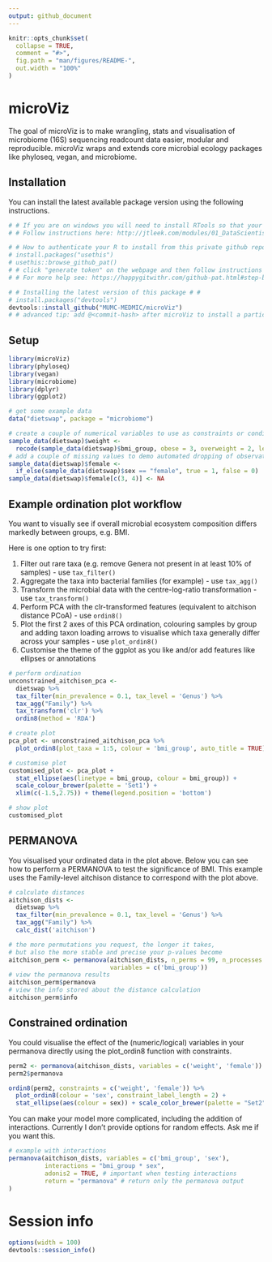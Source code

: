 ```yaml
---
output: github_document
---
```


<!-- README.md is generated from README.Rmd. Please edit that file -->

```r
knitr::opts_chunk$set(
  collapse = TRUE,
  comment = "#>",
  fig.path = "man/figures/README-",
  out.width = "100%"
)
```

# microViz

<!-- badges: start -->
<!-- badges: end -->

The goal of microViz is to make wrangling, stats and visualisation of microbiome (16S) sequencing readcount data easier, modular and reproducible.
microViz wraps and extends core microbial ecology packages like phyloseq, vegan, and microbiome.

## Installation

You can install the latest available package version using the following instructions.

``` r
# # If you are on windows you will need to install RTools so that your computer can build this package
# # Follow instructions here: http://jtleek.com/modules/01_DataScientistToolbox/02_10_rtools/

# # How to authenticate your R to install from this private github repo # #
# install.packages("usethis")
# usethis::browse_github_pat() 
# # click "generate token" on the webpage and then follow instructions in the R console.
# # For more help see: https://happygitwithr.com/github-pat.html#step-by-step

# # Installing the latest version of this package # #
# install.packages("devtools")
devtools::install_github("MUMC-MEDMIC/microViz")
# # advanced tip: add @<commit-hash> after microViz to install a particular version
```

## Setup

```r
library(microViz)
library(phyloseq)
library(vegan)
library(microbiome)
library(dplyr)
library(ggplot2)
```

```r
# get some example data
data("dietswap", package = "microbiome")

# create a couple of numerical variables to use as constraints or conditions
sample_data(dietswap)$weight <-
  recode(sample_data(dietswap)$bmi_group, obese = 3, overweight = 2, lean = 1)
# add a couple of missing values to demo automated dropping of observations with missings
sample_data(dietswap)$female <-
  if_else(sample_data(dietswap)$sex == "female", true = 1, false = 0)
sample_data(dietswap)$female[c(3, 4)] <- NA
```


## Example ordination plot workflow

You want to visually see if overall microbial ecosystem composition differs markedly between groups, e.g. BMI.

Here is one option to try first:

1. Filter out rare taxa (e.g. remove Genera not present in at least 10% of samples) - use `tax_filter()`
2. Aggregate the taxa into bacterial families (for example) - use `tax_agg()`
3. Transform the microbial data with the centre-log-ratio transformation - use `tax_transform()`
4. Perform PCA with the clr-transformed features (equivalent to aitchison distance PCoA) - use `ordin8()`
5. Plot the first 2 axes of this PCA ordination, colouring samples by group and adding taxon loading arrows to visualise which taxa generally differ across your samples - use `plot_ordin8()`
6. Customise the theme of the ggplot as you like and/or add features like ellipses or annotations

```r
# perform ordination
unconstrained_aitchison_pca <- 
  dietswap %>%
  tax_filter(min_prevalence = 0.1, tax_level = 'Genus') %>% 
  tax_agg("Family") %>%
  tax_transform('clr') %>%
  ordin8(method = 'RDA')

# create plot
pca_plot <- unconstrained_aitchison_pca %>%
  plot_ordin8(plot_taxa = 1:5, colour = 'bmi_group', auto_title = TRUE)

# customise plot
customised_plot <- pca_plot + 
  stat_ellipse(aes(linetype = bmi_group, colour = bmi_group)) + 
  scale_colour_brewer(palette = 'Set1') + 
  xlim(c(-1.5,2.75)) + theme(legend.position = 'bottom')

# show plot
customised_plot
```

## PERMANOVA

You visualised your ordinated data in the plot above. 
Below you can see how to perform a PERMANOVA to test the significance of BMI.
This example uses the Family-level aitchison distance to correspond with the plot above.
```r
# calculate distances
aitchison_dists <- 
  dietswap %>%
  tax_filter(min_prevalence = 0.1, tax_level = 'Genus') %>% 
  tax_agg("Family") %>%
  calc_dist('aitchison')

# the more permutations you request, the longer it takes, 
# but also the more stable and precise your p-values become
aitchison_perm <- permanova(aitchison_dists, n_perms = 99, n_processes = 1,
                            variables = c('bmi_group'))
# view the permanova results
aitchison_perm$permanova
# view the info stored about the distance calculation
aitchison_perm$info
```
## Constrained ordination
You could visualise the effect of the (numeric/logical) variables in your permanova directly using the plot_ordin8 function with constraints.

```r
perm2 <- permanova(aitchison_dists, variables = c('weight', 'female'))
perm2$permanova

ordin8(perm2, constraints = c('weight', 'female')) %>% 
  plot_ordin8(colour = 'sex', constraint_label_length = 2) +
  stat_ellipse(aes(colour = sex)) + scale_color_brewer(palette = "Set2")
```


You can make your model more complicated, including the addition of interactions.
Currently I don't provide options for random effects. Ask me if you want this.
```r
# example with interactions
permanova(aitchison_dists, variables = c('bmi_group', 'sex'),
          interactions = "bmi_group * sex", 
          adonis2 = TRUE, # important when testing interactions
          return = "permanova" # return only the permanova output
)
```


# Session info
```r
options(width = 100)
devtools::session_info()
```

